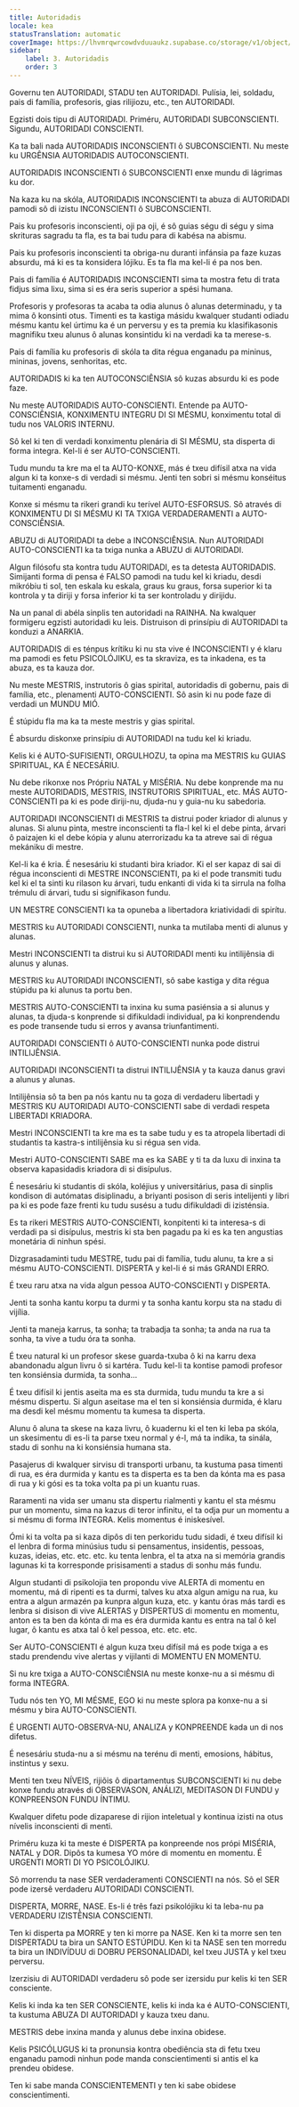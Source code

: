 ```yaml
---
title: Autoridadis
locale: kea
statusTranslation: automatic
coverImage: https://lhvmrqwrcowdvduuaukz.supabase.co/storage/v1/object/public/strapi-uploads/small_cover-educacion-fundamental.webp-2d51a7828a2b1309555be27f7e2a61a0.webp
sidebar:
    label: 3. Autoridadis
    order: 3
---
```

Governu ten AUTORIDADI, STADU ten AUTORIDADI. Pulísia, lei, soldadu, pais di família, profesoris, gias rilijiozu, etc., ten AUTORIDADI.

Egzisti dois tipu di AUTORIDADI. Priméru, AUTORIDADI SUBCONSCIENTI. Sigundu, AUTORIDADI CONSCIENTI.

Ka ta bali nada AUTORIDADIS INCONSCIENTI ô SUBCONSCIENTI. Nu meste ku URGÊNSIA AUTORIDADIS AUTOCONSCIENTI.

AUTORIDADIS INCONSCIENTI ô SUBCONSCIENTI enxe mundu di lágrimas ku dor.

Na kaza ku na skóla, AUTORIDADIS INCONSCIENTI ta abuza di AUTORIDADI pamodi sô di izistu INCONSCIENTI ô SUBCONSCIENTI.

Pais ku profesoris inconscienti, oji pa oji, é sô guias ségu di ségu y sima skrituras sagradu ta fla, es ta bai tudu para di kabésa na abismu.

Pais ku profesoris inconscienti ta obriga-nu duranti infánsia pa faze kuzas absurdu, má ki es ta konsidera lójiku. Es ta fla ma kel-li é pa nos ben.

Pais di família é AUTORIDADIS INCONSCIENTI sima ta mostra fetu di trata fidjus sima lixu, sima si es éra seris superior a spési humana.

Profesoris y profesoras ta acaba ta odia alunus ô alunas determinadu, y ta mima ô konsinti otus. Timenti es ta kastiga másidu kwalquer studanti odiadu mésmu kantu kel úrtimu ka é un perversu y es ta premia ku klasifikasonis magnifiku txeu alunus ô alunas konsintidu ki na verdadi ka ta merese-s.

Pais di família ku profesoris di skóla ta dita régua enganadu pa mininus, mininas, jovens, senhoritas, etc.

AUTORIDADIS ki ka ten AUTOCONSCIÊNSIA sô kuzas absurdu ki es pode faze.

Nu meste AUTORIDADIS AUTO-CONSCIENTI. Entende pa AUTO-CONSCIÊNSIA, KONXIMENTU INTEGRU DI SI MÉSMU, konximentu total di tudu nos VALORIS INTERNU.

Sô kel ki ten di verdadi konximentu plenária di SI MÉSMU, sta disperta di forma integra. Kel-li é ser AUTO-CONSCIENTI.

Tudu mundu ta kre ma el ta AUTO-KONXE, más é txeu difísil atxa na vida algun ki ta konxe-s di verdadi si mésmu. Jenti ten sobri si mésmu konséitus tuitamenti enganadu.

Konxe si mésmu ta rikeri grandi ku terível AUTO-ESFORSUS. Sô através di KONXIMENTU DI SI MÉSMU KI TA TXIGA VERDADERAMENTI a AUTO-CONSCIÊNSIA.

ABUZU di AUTORIDADI ta debe a INCONSCIÊNSIA. Nun AUTORIDADI AUTO-CONSCIENTI ka ta txiga nunka a ABUZU di AUTORIDADI.

Algun filósofu sta kontra tudu AUTORIDADI, es ta detesta AUTORIDADIS. Simijanti forma di pensa é FALSO pamodi na tudu kel ki kriadu, desdi mikróbiu ti sol, ten eskala ku eskala, graus ku graus, forsa superior ki ta kontrola y ta diriji y forsa inferior ki ta ser kontroladu y dirijidu.

Na un panal di abéla sinplis ten autoridadi na RAINHA. Na kwalquer formigeru egzisti autoridadi ku leis. Distruison di prinsípiu di AUTORIDADI ta konduzi a ANARKIA.

AUTORIDADIS di es ténpus krítiku ki nu sta vive é INCONSCIENTI y é klaru ma pamodi es fetu PSICOLÓJIKU, es ta skraviza, es ta inkadena, es ta abuza, es ta kauza dor.

Nu meste MESTRIS, instrutoris ô gias spirital, autoridadis di gobernu, pais di família, etc., plenamenti AUTO-CONSCIENTI. Sô asin ki nu pode faze di verdadi un MUNDU MIÓ.

É stúpidu fla ma ka ta meste mestris y gias spirital.

É absurdu diskonxe prinsípiu di AUTORIDADI na tudu kel ki kriadu.

Kelis ki é AUTO-SUFISIENTI, ORGULHOZU, ta opina ma MESTRIS ku GUIAS SPIRITUAL, KA É NECESÁRIU.

Nu debe rikonxe nos Própriu NATAL y MISÉRIA. Nu debe konprende ma nu meste AUTORIDADIS, MESTRIS, INSTRUTORIS SPIRITUAL, etc. MÁS AUTO-CONSCIENTI pa ki es pode diriji-nu, djuda-nu y guia-nu ku sabedoria.

AUTORIDADI INCONSCIENTI di MESTRIS ta distrui poder kriador di alunus y alunas. Si alunu pinta, mestre inconscienti ta fla-l kel ki el debe pinta, árvari ô paizajen ki el debe kópia y alunu aterrorizadu ka ta atreve sai di régua mekániku di mestre.

Kel-li ka é kria. É nesesáriu ki studanti bira kriador. Ki el ser kapaz di sai di régua inconscienti di MESTRE INCONSCIENTI, pa ki el pode transmiti tudu kel ki el ta sinti ku rilason ku árvari, tudu enkanti di vida ki ta sirrula na folha trémulu di árvari, tudu si signifikason fundu.

UN MESTRE CONSCIENTI ka ta opuneba a libertadora kriatividadi di spirítu.

MESTRIS ku AUTORIDADI CONSCIENTI, nunka ta mutilaba menti di alunus y alunas.

Mestri INCONSCIENTI ta distrui ku si AUTORIDADI menti ku intilijênsia di alunus y alunas.

MESTRIS ku AUTORIDADI INCONSCIENTI, sô sabe kastiga y dita régua stúpidu pa ki alunus ta portu ben.

MESTRIS AUTO-CONSCIENTI ta inxina ku suma pasiénsia a si alunus y alunas, ta djuda-s konprende si difikuldadi individual, pa ki konprendendu es pode transende tudu si erros y avansa triunfantimenti.

AUTORIDADI CONSCIENTI ô AUTO-CONSCIENTI nunka pode distrui INTILIJÊNSIA.

AUTORIDADI INCONSCIENTI ta distrui INTILIJÊNSIA y ta kauza danus gravi a alunus y alunas.

Intilijênsia sô ta ben pa nós kantu nu ta goza di verdaderu libertadi y MESTRIS KU AUTORIDADI AUTO-CONSCIENTI sabe di verdadi respeta LIBERTADI KRIADORA.

Mestri INCONSCIENTI ta kre ma es ta sabe tudu y es ta atropela libertadi di studantis ta kastra-s intilijênsia ku si régua sen vida.

Mestri AUTO-CONSCIENTI SABE ma es ka SABE y ti ta da luxu di inxina ta observa kapasidadis kriadora di si disípulus.

É nesesáriu ki studantis di skóla, koléjius y universitárius, pasa di sinplis kondison di autómatas disiplinadu, a briyanti posison di seris intelijenti y libri pa ki es pode faze frenti ku tudu susésu a tudu difikuldadi di izisténsia.

Es ta rikeri MESTRIS AUTO-CONSCIENTI, konpitenti ki ta interesa-s di verdadi pa si disípulus, mestris ki sta ben pagadu pa ki es ka ten angustias monetária di ninhun spési.

Dizgrasadaminti tudu MESTRE, tudu pai di família, tudu alunu, ta kre a si mésmu AUTO-CONSCIENTI. DISPERTA y kel-li é si más GRANDI ERRO.

É txeu raru atxa na vida algun pessoa AUTO-CONSCIENTI y DISPERTA.

Jenti ta sonha kantu korpu ta durmi y ta sonha kantu korpu sta na stadu di vijília.

Jenti ta maneja karrus, ta sonha; ta trabadja ta sonha; ta anda na rua ta sonha, ta vive a tudu óra ta sonha.

É txeu natural ki un profesor skese guarda-txuba ô ki na karru dexa abandonadu algun livru ô si kartéra. Tudu kel-li ta kontise pamodi profesor ten konsiénsia durmida, ta sonha...

É txeu difísil ki jentis aseita ma es sta durmida, tudu mundu ta kre a si mésmu dispertu. Si algun aseitase ma el ten si konsiénsia durmida, é klaru ma desdi kel mésmu momentu ta kumesa ta disperta.

Alunu ô aluna ta skese na kaza livru, ô kuadernu ki el ten ki leba pa skóla, un skesimentu di es-li ta parse txeu normal y é-l, má ta indika, ta sinála, stadu di sonhu na ki konsiénsia humana sta.

Pasajerus di kwalquer sirvisu di transporti urbanu, ta kustuma pasa timenti di rua, es éra durmida y kantu es ta disperta es ta ben da kónta ma es pasa di rua y ki gósi es ta toka volta pa pi un kuantu ruas.

Raramenti na vida ser umanu sta dispertu rialmenti y kantu el sta mésmu pur un momentu, sima na kazus di teror infinitu, el ta odja pur un momentu a si mésmu di forma INTEGRA. Kelis momentus é iniskesível.

Ómi ki ta volta pa si kaza dipôs di ten perkoridu tudu sidadi, é txeu difísil ki el lenbra di forma minúsius tudu si pensamentus, insidentis, pessoas, kuzas, ideias, etc. etc. etc. ku tenta lenbra, el ta atxa na si memória grandis lagunas ki ta korresponde prisisamenti a stadus di sonhu más fundu.

Algun studanti di psikolojia ten propondu vive ALERTA di momentu en momentu, má di ripenti es ta durmi, talves ku atxa algun amigu na rua, ku entra a algun armazén pa kunpra algun kuza, etc. y kantu óras más tardi es lenbra si disison di vive ALERTAS y DISPERTUS di momentu en momentu, anton es ta ben da kónta di ma es éra durmida kantu es entra na tal ô kel lugar, ô kantu es atxa tal ô kel pessoa, etc. etc. etc.

Ser AUTO-CONSCIENTI é algun kuza txeu difísil má es pode txiga a es stadu prendendu vive alertas y vijilanti di MOMENTU EN MOMENTU.

Si nu kre txiga a AUTO-CONSCIÊNSIA nu meste konxe-nu a si mésmu di forma INTEGRA.

Tudu nós ten YO, MI MÉSME, EGO ki nu meste splora pa konxe-nu a si mésmu y bira AUTO-CONSCIENTI.

É URGENTI AUTO-OBSERVA-NU, ANALIZA y KONPREENDE kada un di nos difetus.

É nesesáriu studa-nu a si mésmu na terénu di menti, emosions, hábitus, instintus y sexu.

Menti ten txeu NÍVEIS, rijiõis ô dipartamentus SUBCONSCIENTI ki nu debe konxe fundu através di OBSERVASON, ANÁLIZI, MEDITASON DI FUNDU y KONPREENSON FUNDU ÍNTIMU.

Kwalquer difetu pode dizaparese di rijion inteletual y kontinua izisti na otus nívelis inconscienti di menti.

Priméru kuza ki ta meste é DISPERTA pa konpreende nos própi MISÉRIA, NATAL y DOR. Dipôs ta kumesa YO móre di momentu en momentu. É URGENTI MORTI DI YO PSICOLÓJIKU.

Sô morrendu ta nase SER verdaderamenti CONSCIENTI na nós. Sô el SER pode izersê verdaderu AUTORIDADI CONSCIENTI.

DISPERTA, MORRE, NASE. Es-li é três fazi psikolójiku ki ta leba-nu pa VERDADERU IZISTÊNSIA CONSCIENTI.

Ten ki disperta pa MORRE y ten ki morre pa NASE. Ken ki ta morre sen ten DISPERTADU ta bira un SANTO ESTÚPIDU. Ken ki ta NASE sen ten morredu ta bira un INDIVÍDUU di DOBRU PERSONALIDADI, kel txeu JUSTA y kel txeu perversu.

Izerzisiu di AUTORIDADI verdaderu sô pode ser izersidu pur kelis ki ten SER consciente.

Kelis ki inda ka ten SER CONSCIENTE, kelis ki inda ka é AUTO-CONSCIENTI, ta kustuma ABUZA DI AUTORIDADI y kauza txeu danu.

MESTRIS debe inxina manda y alunus debe inxina obidese.

Kelis PSICÓLUGUS ki ta pronunsia kontra obediência sta di fetu txeu enganadu pamodi ninhun pode manda conscientimenti si antis el ka prendeu obidese.

Ten ki sabe manda CONSCIENTEMENTI y ten ki sabe obidese conscientimenti.
